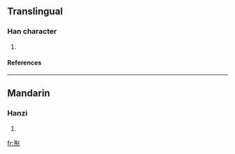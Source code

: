 ==Translingual==
===Han character===
{{Han char|rn=86|rad=火|as=08|sn=12|four=1733<sub>4</sub>|canj=尸水火 (SEF)}}
# {{defn|Han|sort=火08}}
====References====
{{Han ref|kx=0674.030|dkj=19115|hdz=32211.120|uh=7123|ud=28963|bh=DA5E|bd=55902}}

----
==Mandarin==
===Hanzi===
{{cmn-hanzi|pin=[[jù]] (ju4)|wg=chü<sup>4</sup>}}
# {{defn|Mandarin}}

[[fr:焣]]